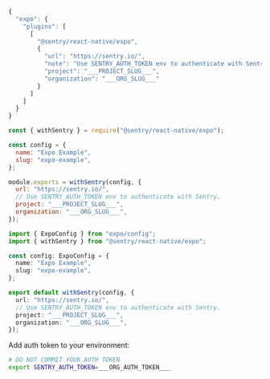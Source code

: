 ```javascript {tabTitle:app.json/app.config.json}
{
  "expo": {
    "plugins": [
      [
        "@sentry/react-native/expo",
        {
          "url": "https://sentry.io/",
          "note": "Use SENTRY_AUTH_TOKEN env to authenticate with Sentry.",
          "project": "___PROJECT_SLUG___",
          "organization": "___ORG_SLUG___"
        }
      ]
    ]
  }
}
```

```javascript {tabTitle:app.config.js}
const { withSentry } = require("@sentry/react-native/expo");

const config = {
  name: "Expo Example",
  slug: "expo-example",
};

module.exports = withSentry(config, {
  url: "https://sentry.io/",
  // Use SENTRY_AUTH_TOKEN env to authenticate with Sentry.
  project: "___PROJECT_SLUG___",
  organization: "___ORG_SLUG___",
});
```

```typescript {tabTitle:app.config.ts}
import { ExpoConfig } from "expo/config";
import { withSentry } from "@sentry/react-native/expo";

const config: ExpoConfig = {
  name: "Expo Example",
  slug: "expo-example",
};

export default withSentry(config, {
  url: "https://sentry.io/",
  // Use SENTRY_AUTH_TOKEN env to authenticate with Sentry.
  project: "___PROJECT_SLUG___",
  organization: "___ORG_SLUG___",
});
```

Add auth token to your environment:

```bash
# DO NOT COMMIT YOUR AUTH TOKEN
export SENTRY_AUTH_TOKEN=___ORG_AUTH_TOKEN___
```
